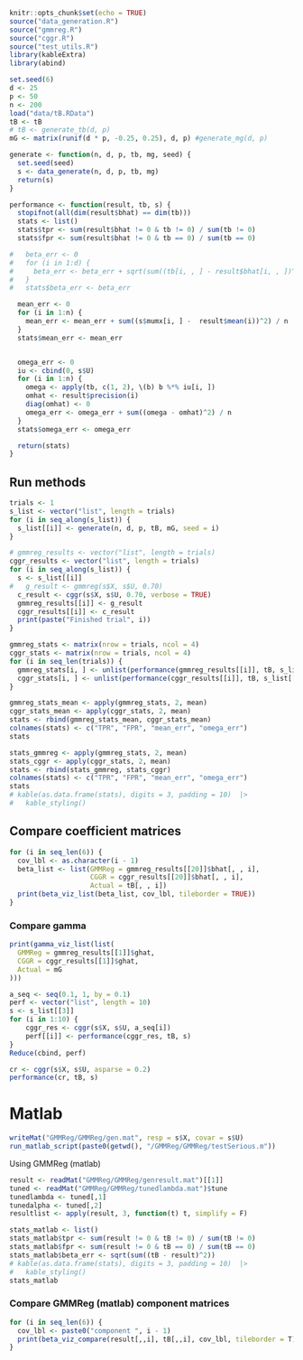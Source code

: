 ```r
knitr::opts_chunk$set(echo = TRUE)
source("data_generation.R")
source("gmmreg.R")
source("cggr.R")
source("test_utils.R")
library(kableExtra)
library(abind)
```

```r
set.seed(6)
d <- 25
p <- 50
n <- 200
load("data/tB.RData")
tB <- tB
# tB <- generate_tb(d, p)
mG <- matrix(runif(d * p, -0.25, 0.25), d, p) #generate_mg(d, p)

generate <- function(n, d, p, tb, mg, seed) {
  set.seed(seed)
  s <- data_generate(n, d, p, tb, mg)
  return(s)
}
```

```r
performance <- function(result, tb, s) {
  stopifnot(all(dim(result$bhat) == dim(tb)))
  stats <- list()
  stats$tpr <- sum(result$bhat != 0 & tb != 0) / sum(tb != 0)
  stats$fpr <- sum(result$bhat != 0 & tb == 0) / sum(tb == 0)

#   beta_err <- 0
#   for (i in 1:d) {
#     beta_err <- beta_err + sqrt(sum((tb[i, , ] - result$bhat[i, , ])^2))
#   }
#   stats$beta_err <- beta_err

  mean_err <- 0
  for (i in 1:n) {
    mean_err <- mean_err + sum((s$mumx[i, ] -  result$mean(i))^2) / n
  }
  stats$mean_err <- mean_err


  omega_err <- 0
  iu <- cbind(0, s$U)
  for (i in 1:n) {
    omega <- apply(tb, c(1, 2), \(b) b %*% iu[i, ])
    omhat <- result$precision(i)
    diag(omhat) <- 0
    omega_err <- omega_err + sum((omega - omhat)^2) / n
  }
  stats$omega_err <- omega_err

  return(stats)
}
```

## Run methods
```r
trials <- 1
s_list <- vector("list", length = trials)
for (i in seq_along(s_list)) {
  s_list[[i]] <- generate(n, d, p, tB, mG, seed = i)
}
```


```r
# gmmreg_results <- vector("list", length = trials)
cggr_results <- vector("list", length = trials)
for (i in seq_along(s_list)) {
  s <- s_list[[i]]
#   g_result <- gmmreg(s$X, s$U, 0.70)
  c_result <- cggr(s$X, s$U, 0.70, verbose = TRUE)
  gmmreg_results[[i]] <- g_result
  cggr_results[[i]] <- c_result
  print(paste("Finished trial", i))
}
```

```r
gmmreg_stats <- matrix(nrow = trials, ncol = 4)
cggr_stats <- matrix(nrow = trials, ncol = 4)
for (i in seq_len(trials)) {
  gmmreg_stats[i, ] <- unlist(performance(gmmreg_results[[i]], tB, s_list[[i]]))
  cggr_stats[i, ] <- unlist(performance(cggr_results[[i]], tB, s_list[[i]]))
}

gmmreg_stats_mean <- apply(gmmreg_stats, 2, mean)
cggr_stats_mean <- apply(cggr_stats, 2, mean)
stats <- rbind(gmmreg_stats_mean, cggr_stats_mean)
colnames(stats) <- c("TPR", "FPR", "mean_err", "omega_err")
stats
```

```r
stats_gmmreg <- apply(gmmreg_stats, 2, mean)
stats_cggr <- apply(cggr_stats, 2, mean)
stats <- rbind(stats_gmmreg, stats_cggr)
colnames(stats) <- c("TPR", "FPR", "mean_err", "omega_err")
stats
# kable(as.data.frame(stats), digits = 3, padding = 10)  |>
#   kable_styling()
```


## Compare coefficient matrices
```r
for (i in seq_len(6)) {
  cov_lbl <- as.character(i - 1)
  beta_list <- list(GMMReg = gmmreg_results[[20]]$bhat[, , i],
                    CGGR = cggr_results[[20]]$bhat[, , i],
                    Actual = tB[, , i])
  print(beta_viz_list(beta_list, cov_lbl, tileborder = TRUE))
}
```

### Compare gamma
```r
print(gamma_viz_list(list(
  GMMReg = gmmreg_results[[1]]$ghat,
  CGGR = cggr_results[[1]]$ghat,
  Actual = mG
)))
```


```r
a_seq <- seq(0.1, 1, by = 0.1)
perf <- vector("list", length = 10)
s <- s_list[[3]]
for (i in 1:10) {
    cggr_res <- cggr(s$X, s$U, a_seq[i])
    perf[[i]] <- performance(cggr_res, tB, s)
}
Reduce(cbind, perf)
```

```r
cr <- cggr(s$X, s$U, asparse = 0.2)
performance(cr, tB, s)
```

# Matlab
```r
writeMat("GMMReg/GMMReg/gen.mat", resp = s$X, covar = s$U)
run_matlab_script(paste0(getwd(), "/GMMReg/GMMReg/testSerious.m"))
```

Using GMMReg (matlab)
```r
result <- readMat("GMMReg/GMMReg/genresult.mat")[[1]]
tuned <- readMat("GMMReg/GMMReg/tunedlambda.mat")$tune
tunedlambda <- tuned[,1]
tunedalpha <- tuned[,2]
resultlist <- apply(result, 3, function(t) t, simplify = F)

stats_matlab <- list()
stats_matlab$tpr <- sum(result != 0 & tB != 0) / sum(tB != 0)
stats_matlab$fpr <- sum(result != 0 & tB == 0) / sum(tB == 0)
stats_matlab$beta_err <- sqrt(sum((tB - result)^2))
# kable(as.data.frame(stats), digits = 3, padding = 10)  |>
#   kable_styling()
stats_matlab
```

### Compare GMMReg (matlab) component matrices
```r
for (i in seq_len(6)) {
  cov_lbl <- paste0("component ", i - 1)
  print(beta_viz_compare(result[,,i], tB[,,i], cov_lbl, tileborder = T))
}
```
